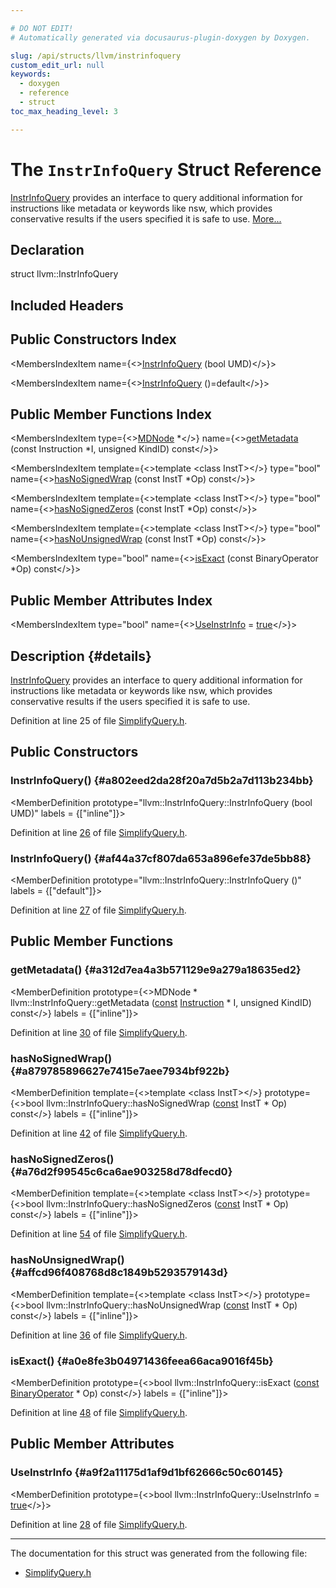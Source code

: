 ```yaml
---

# DO NOT EDIT!
# Automatically generated via docusaurus-plugin-doxygen by Doxygen.

slug: /api/structs/llvm/instrinfoquery
custom_edit_url: null
keywords:
  - doxygen
  - reference
  - struct
toc_max_heading_level: 3

---
```





# The `InstrInfoQuery` Struct Reference

<DoxygenPage pluginConfig={pluginConfig}>

<a href="/docs/api/structs/llvm/instrinfoquery">InstrInfoQuery</a> provides an interface to query additional information for instructions like metadata or keywords like nsw, which provides conservative results if the users specified it is safe to use. <a href="#details">More...</a>

## Declaration

<CodeBlock>struct llvm::InstrInfoQuery</CodeBlock>

## Included Headers

<IncludesList>
<IncludesListItem
  filePath="llvm/Analysis/SimplifyQuery.h"
  permalink="/docs/api/files/include/include/llvm/include/llvm/analysis/simplifyquery-h"
  isLocal="true" />
</IncludesList>

## Public Constructors Index

<MembersIndex>

<MembersIndexItem
  name={<><a href="#a802eed2da28f20a7d5b2a7d113b234bb">InstrInfoQuery</a> (bool UMD)</>}>
</MembersIndexItem>

<MembersIndexItem
  name={<><a href="#af44a37cf807da653a896efe37de5bb88">InstrInfoQuery</a> ()=default</>}>
</MembersIndexItem>

</MembersIndex>

## Public Member Functions Index

<MembersIndex>

<MembersIndexItem
  type={<><a href="/docs/api/classes/llvm/mdnode">MDNode</a> &#42;</>}
  name={<><a href="#a312d7ea4a3b571129e9a279a18635ed2">getMetadata</a> (const Instruction &#42;I, unsigned KindID) const</>}>
</MembersIndexItem>

<MembersIndexItem
  template={<>template &lt;class InstT&gt;</>}
  type="bool"
  name={<><a href="#a879785896627e7415e7aee7934bf922b">hasNoSignedWrap</a> (const InstT &#42;Op) const</>}>
</MembersIndexItem>

<MembersIndexItem
  template={<>template &lt;class InstT&gt;</>}
  type="bool"
  name={<><a href="#a76d2f99545c6ca6ae903258d78dfecd0">hasNoSignedZeros</a> (const InstT &#42;Op) const</>}>
</MembersIndexItem>

<MembersIndexItem
  template={<>template &lt;class InstT&gt;</>}
  type="bool"
  name={<><a href="#affcd96f408768d8c1849b5293579143d">hasNoUnsignedWrap</a> (const InstT &#42;Op) const</>}>
</MembersIndexItem>

<MembersIndexItem
  type="bool"
  name={<><a href="#a0e8fe3b04971436feea66aca9016f45b">isExact</a> (const BinaryOperator &#42;Op) const</>}>
</MembersIndexItem>

</MembersIndex>

## Public Member Attributes Index

<MembersIndex>

<MembersIndexItem
  type="bool"
  name={<><a href="#a9f2a11175d1af9d1bf62666c50c60145">UseInstrInfo</a> = <a href="/docs/api/files/lib/lib/analysis/basicaliasanalysis-cpp/#af6d5cafbdfc5313e65d990120021a3ec">true</a></>}>
</MembersIndexItem>

</MembersIndex>

## Description {#details}

<a href="/docs/api/structs/llvm/instrinfoquery">InstrInfoQuery</a> provides an interface to query additional information for instructions like metadata or keywords like nsw, which provides conservative results if the users specified it is safe to use.

Definition at line 25 of file <a href="/docs/api/files/include/include/llvm/include/llvm/analysis/simplifyquery-h">SimplifyQuery.h</a>.

<SectionDefinition>

## Public Constructors

### InstrInfoQuery() {#a802eed2da28f20a7d5b2a7d113b234bb}

<MemberDefinition
  prototype="llvm::InstrInfoQuery::InstrInfoQuery (bool UMD)"
  labels = {["inline"]}>

Definition at line <a href="/docs/api/files/include/include/llvm/include/llvm/analysis/simplifyquery-h/#l00026">26</a> of file <a href="/docs/api/files/include/include/llvm/include/llvm/analysis/simplifyquery-h">SimplifyQuery.h</a>.
</MemberDefinition>

### InstrInfoQuery() {#af44a37cf807da653a896efe37de5bb88}

<MemberDefinition
  prototype="llvm::InstrInfoQuery::InstrInfoQuery ()"
  labels = {["default"]}>

Definition at line <a href="/docs/api/files/include/include/llvm/include/llvm/analysis/simplifyquery-h/#l00027">27</a> of file <a href="/docs/api/files/include/include/llvm/include/llvm/analysis/simplifyquery-h">SimplifyQuery.h</a>.
</MemberDefinition>

</SectionDefinition>

<SectionDefinition>

## Public Member Functions

### getMetadata() {#a312d7ea4a3b571129e9a279a18635ed2}

<MemberDefinition
  prototype={<>MDNode &#42; llvm::InstrInfoQuery::getMetadata (<a href="/docs/api/files/lib/lib/target/lib/target/aarch64/aarch64promoteconstant-cpp/#a90f8350fecae261c25be85d38b451bff">const</a> <a href="/docs/api/classes/llvm/instruction">Instruction</a> &#42; I, unsigned KindID) const</>}
  labels = {["inline"]}>

Definition at line <a href="/docs/api/files/include/include/llvm/include/llvm/analysis/simplifyquery-h/#l00030">30</a> of file <a href="/docs/api/files/include/include/llvm/include/llvm/analysis/simplifyquery-h">SimplifyQuery.h</a>.
</MemberDefinition>

### hasNoSignedWrap() {#a879785896627e7415e7aee7934bf922b}

<MemberDefinition
  template={<>template &lt;class InstT&gt;</>}
  prototype={<>bool llvm::InstrInfoQuery::hasNoSignedWrap (<a href="/docs/api/files/lib/lib/target/lib/target/aarch64/aarch64promoteconstant-cpp/#a90f8350fecae261c25be85d38b451bff">const</a> InstT &#42; Op) const</>}
  labels = {["inline"]}>

Definition at line <a href="/docs/api/files/include/include/llvm/include/llvm/analysis/simplifyquery-h/#l00042">42</a> of file <a href="/docs/api/files/include/include/llvm/include/llvm/analysis/simplifyquery-h">SimplifyQuery.h</a>.
</MemberDefinition>

### hasNoSignedZeros() {#a76d2f99545c6ca6ae903258d78dfecd0}

<MemberDefinition
  template={<>template &lt;class InstT&gt;</>}
  prototype={<>bool llvm::InstrInfoQuery::hasNoSignedZeros (<a href="/docs/api/files/lib/lib/target/lib/target/aarch64/aarch64promoteconstant-cpp/#a90f8350fecae261c25be85d38b451bff">const</a> InstT &#42; Op) const</>}
  labels = {["inline"]}>

Definition at line <a href="/docs/api/files/include/include/llvm/include/llvm/analysis/simplifyquery-h/#l00054">54</a> of file <a href="/docs/api/files/include/include/llvm/include/llvm/analysis/simplifyquery-h">SimplifyQuery.h</a>.
</MemberDefinition>

### hasNoUnsignedWrap() {#affcd96f408768d8c1849b5293579143d}

<MemberDefinition
  template={<>template &lt;class InstT&gt;</>}
  prototype={<>bool llvm::InstrInfoQuery::hasNoUnsignedWrap (<a href="/docs/api/files/lib/lib/target/lib/target/aarch64/aarch64promoteconstant-cpp/#a90f8350fecae261c25be85d38b451bff">const</a> InstT &#42; Op) const</>}
  labels = {["inline"]}>

Definition at line <a href="/docs/api/files/include/include/llvm/include/llvm/analysis/simplifyquery-h/#l00036">36</a> of file <a href="/docs/api/files/include/include/llvm/include/llvm/analysis/simplifyquery-h">SimplifyQuery.h</a>.
</MemberDefinition>

### isExact() {#a0e8fe3b04971436feea66aca9016f45b}

<MemberDefinition
  prototype={<>bool llvm::InstrInfoQuery::isExact (<a href="/docs/api/files/lib/lib/target/lib/target/aarch64/aarch64promoteconstant-cpp/#a90f8350fecae261c25be85d38b451bff">const</a> <a href="/docs/api/classes/llvm/binaryoperator">BinaryOperator</a> &#42; Op) const</>}
  labels = {["inline"]}>

Definition at line <a href="/docs/api/files/include/include/llvm/include/llvm/analysis/simplifyquery-h/#l00048">48</a> of file <a href="/docs/api/files/include/include/llvm/include/llvm/analysis/simplifyquery-h">SimplifyQuery.h</a>.
</MemberDefinition>

</SectionDefinition>

<SectionDefinition>

## Public Member Attributes

### UseInstrInfo {#a9f2a11175d1af9d1bf62666c50c60145}

<MemberDefinition
  prototype={<>bool llvm::InstrInfoQuery::UseInstrInfo = <a href="/docs/api/files/lib/lib/analysis/basicaliasanalysis-cpp/#af6d5cafbdfc5313e65d990120021a3ec">true</a></>}>

Definition at line <a href="/docs/api/files/include/include/llvm/include/llvm/analysis/simplifyquery-h/#l00028">28</a> of file <a href="/docs/api/files/include/include/llvm/include/llvm/analysis/simplifyquery-h">SimplifyQuery.h</a>.
</MemberDefinition>

</SectionDefinition>

<hr/>

The documentation for this struct was generated from the following file:

<ul>
<li><a href="/docs/api/files/include/include/llvm/include/llvm/analysis/simplifyquery-h">SimplifyQuery.h</a></li>
</ul>

</DoxygenPage>
